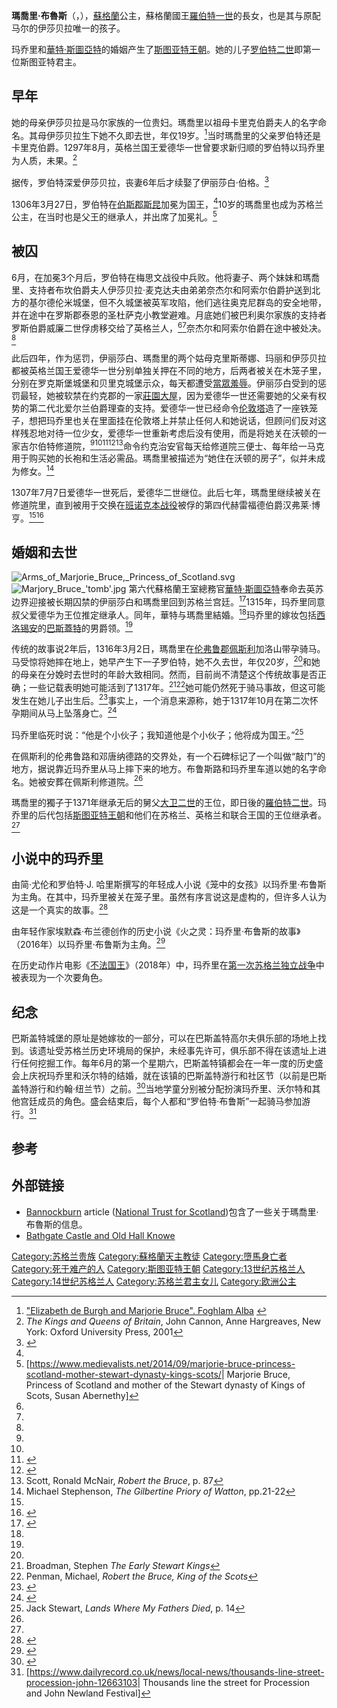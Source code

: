 {{noteTA
|G1=UK Places
|G2=PoliticiansUK
|G3=People
}}
{{Infobox royalty
| name       = 瑪喬里·布魯斯
| image      = The face of Marjorie Bruce on her tomb, Paisley Abbey.jpg
| birth_date = 1296年
| death_date = {{death year and age|1316|1296}}
| house      = [[布魯斯家族|布魯斯家族]]
| father     = [[罗伯特一世_(苏格兰)|羅伯特一世]]
| mother     = [[馬爾的伊莎貝拉|馬爾的伊莎貝拉]]
| religion   = [[羅馬天主教|羅馬天主教]]
}}
'''瑪喬里·布魯斯'''（{{lang-en|Marjorie Bruce}}，{{bd|1296年||1316年}}），[[蘇格蘭|蘇格蘭]]公主，蘇格蘭國王[[罗伯特一世_(苏格兰)|羅伯特一世]]的長女，也是其与原配马尔的伊莎贝拉唯一的孩子。

玛乔里和[[第六代蘇格蘭王室總務官華特·斯圖爾特|華特·斯圖亞特]]的婚姻产生了[[斯图亚特王朝|斯图亚特王朝]]。她的儿子[[罗伯特二世_(苏格兰)|罗伯特二世]]即第一位斯图亚特君主。

== 早年 ==
她的母亲伊莎贝拉是马尔家族的一位贵妇。瑪喬里以祖母卡里克伯爵夫人的名字命名。其母伊莎贝拉生下她不久即去世，年仅19岁。<ref name="alba">[http://www.educationscotland.gov.uk/scotlandshistory/warsofindependence/elizabethdeburgh/index.asp "Elizabeth de Burgh and Marjorie Bruce". Foghlam Alba] {{webarchive|url=https://web.archive.org/web/20150711203416/http://www.educationscotland.gov.uk/scotlandshistory/warsofindependence/elizabethdeburgh/index.asp|date=2015-07-11}}</ref>当时瑪喬里的父亲罗伯特还是卡里克伯爵。1297年8月，英格兰国王爱德华一世曾要求新归顺的罗伯特以玛乔里为人质，未果。<ref name=jcah>''The Kings and Queens of Britain'', John Cannon, Anne Hargreaves, New York: Oxford University Press, 2001</ref>

据传，罗伯特深爱伊莎贝拉，丧妻6年后才续娶了伊丽莎白·伯格。<ref>{{cite ODNB |url=http://www.oxforddnb.com/view/article/3754 |title=Robert I [Robert Bruce] (1274–1329) |last=Barrow |first=GWS |year=2008 |doi=10.1093/ref:odnb/3754 |access-date=20 January 2014 |ref=B1 }}</ref>

1306年3月27日，罗伯特在[[伯斯郡|伯斯郡]][[斯昆_(城镇)|斯昆]]加冕为国王，<ref name=alba/>10岁的瑪喬里也成为苏格兰公主，在当时也是父王的继承人，并出席了加冕礼。<ref name=sa>[https://www.medievalists.net/2014/09/marjorie-bruce-princess-scotland-mother-stewart-dynasty-kings-scots/| Marjorie Bruce, Princess of Scotland and mother of the Stewart dynasty of Kings of Scots, Susan Abernethy]</ref>

== 被囚 ==
6月，在加冕3个月后，罗伯特在梅思文战役中兵败。他将妻子、两个妹妹和瑪喬里、支持者布坎伯爵夫人伊莎贝拉·麦克达夫由弟弟奈杰尔和阿索尔伯爵护送到北方的基尔德伦米城堡，但不久城堡被英军攻陷，他们逃往奥克尼群岛的安全地带，并在途中在罗斯郡泰恩的圣杜萨克小教堂避难。月底她们被巴利奥尔家族的支持者罗斯伯爵威廉二世俘虏移交给了英格兰人，<ref name=alba/><ref name=jcah/>奈杰尔和阿索尔伯爵在途中被处决。<ref name=sa/>

此后四年，作为惩罚，伊丽莎白、瑪喬里的两个姑母克里斯蒂娜、玛丽和伊莎贝拉都被英格兰国王爱德华一世分别单独关押在不同的地方，后两者被关在木笼子里，分别在罗克斯堡城堡和贝里克城堡示众，每天都遭受[[當眾羞辱|當眾羞辱]]。伊丽莎白受到的惩罚最轻，她被软禁在约克郡的一家[[莊園大屋|莊園大屋]]，因为爱德华一世还需要她的父亲有权势的第二代北爱尔兰伯爵理查的支持。爱德华一世已经命令[[伦敦塔|伦敦塔]]造了一座铁笼子，想把玛乔里也关在里面挂在伦敦塔上并禁止任何人和她说话，但顾问们反对这样残忍地对待一位少女，爱德华一世重新考虑后没有使用，而是将她关在沃顿的一家吉尔伯特修道院，<ref name=jcah/><ref name=sa/><ref>{{Cite book|title=Robert Bruce|last=Barrow|first=G W S|date=2005-06-17|publisher=Edinburgh University Press|isbn=9780748620227|doi = 10.3366/edinburgh/9780748620227.001.0001}}</ref><ref name=":0">{{Cite book|title=Freedom's sword|last=Peter.|first=Traquair|date=1998|publisher=Roberts Rinehart Publishers|isbn=978-1570982477|location=Niwot, Colo.|oclc=40072790<!-- |url-access=registration -->|url=https://archive.org/details/freedomssword00pete}}</ref><ref>Scott, Ronald McNair, ''Robert the Bruce'', p. 87</ref>命令约克治安官每天给修道院三便士、每年给一马克用于购买她的长袍和生活必需品。瑪喬里被描述为“她住在沃顿的房子”，似并未成为修女。<ref>Michael Stephenson, ''The Gilbertine Priory of Watton'', pp.21-22</ref>

1307年7月7日爱德华一世死后，爱德华二世继位。此后七年，瑪喬里继续被关在修道院里，直到被用于交换在[[班诺克本战役|班诺克本战役]]被俘的第四代赫雷福德伯爵汉弗莱·博亨。<ref name=jcah/><ref>{{cite book |last1=Barrow |first1=Geoffrey W.S. |title=Robert Bruce and the Community of the Realm of Scotland |date=1988 |publisher=Edinburgh University Press |page=231}}</ref>

== 婚姻和去世 ==
[[File:Arms_of_Marjorie_Bruce,_Princess_of_Scotland.svg|thumb]]
[[File:Marjory_Bruce_'tomb'.jpg|thumb]]
第六代蘇格蘭王室總務官[[第六代蘇格蘭王室總務官華特·斯圖爾特|華特·斯圖亞特]]奉命去英苏边界迎接被长期囚禁的伊丽莎白和瑪喬里回到苏格兰宫廷。<ref>{{Cite book|title=The Scottish nation : or, The surnames, families, literature, honours, and biographical history of the people of Scotland|last=1805-1866.|first=Anderson, William|date=1995|publisher=Heritage Books|isbn=978-0788402456|oclc=33233987}}</ref>1315年，玛乔里同意叔父爱德华为王位推定继承人。同年，華特与瑪喬里結婚。<ref name=jcah/>玛乔里的嫁妆包括[[西洛锡安|西洛锡安]]的[[巴斯蓋特|巴斯蓋特]]的男爵领。<ref name=":0" />

传统的故事说2年后，1316年3月2日，瑪喬里在[[伦弗鲁郡|伦弗鲁郡]][[佩斯利|佩斯利]]加洛山带孕骑马。马受惊将她摔在地上，她早产生下一子罗伯特，她不久去世，年仅20岁，<ref name=jcah/>和她的母亲在分娩时去世时的年龄大致相同。然而，目前尚不清楚这个传统故事是否正确；一些记载表明她可能活到了1317年。<ref>Broadman, Stephen ''The Early Stewart Kings''</ref><ref>Penman, Michael, ''Robert the Bruce, King of the Scots''</ref>她可能仍然死于骑马事故，但这可能发生在她儿子出生后。<ref>{{cite book|date=2002-07-31|title=The Kings & Queens of Scotland|url=https://books.google.com/books?id=pKcTDQAAQBAJ&q=Marjorie+bruce+died+fall+from+a+horse+1317+second+pregnancy&pg=PT123|publisher=The History Press|isbn=075243814X|access-date=2021-08-28|archive-date=2021-08-28|archive-url=https://web.archive.org/web/20210828043611/https://books.google.com/books?id=pKcTDQAAQBAJ&q=Marjorie+bruce+died+fall+from+a+horse+1317+second+pregnancy&pg=PT123|dead-url=no}}</ref>事实上，一个消息来源称，她于1317年10月在第二次怀孕期间从马上坠落身亡。<ref>{{cite book |date=2011 |title=Magna Carta Ancestry: A Study in Colonial and Medieval Families, 2nd Edition |url=https://books.google.com/books?id=8JcbV309c5UC&q=Marjorie+bruce+survived+until+1317&pg=RA2-PA534 |publisher=Create Space |page=534 |isbn=978-1461045205 |access-date=2021-08-28 |archive-date=2021-10-16 |archive-url=https://web.archive.org/web/20211016111622/https://books.google.com/books?id=8JcbV309c5UC&q=Marjorie+bruce+survived+until+1317&pg=RA2-PA534 |dead-url=no }}</ref>

玛乔里临死时说：“他是个小伙子；我知道他是个小伙子；他将成为国王。”<ref name=js>Jack Stewart, ''Lands Where My Fathers Died'', p. 14</ref>

在佩斯利的伦弗鲁路和邓唐纳德路的交界处，有一个石碑标记了一个叫做“敲门”的地方，据说靠近玛乔里从马上摔下来的地方。布鲁斯路和玛乔里车道以她的名字命名。她被安葬在佩斯利修道院。<ref name=js/>

瑪喬里的獨子于1371年继承无后的舅父[[大卫二世_(苏格兰)|大卫二世]]的王位，即日後的[[罗伯特二世_(苏格兰)|羅伯特二世]]。玛乔里的后代包括[[斯图亚特王朝|斯图亚特王朝]]和他们在苏格兰、英格兰和联合王国的王位继承者。<ref name=jcah/>

== 小说中的玛乔里 ==
由简·尤伦和罗伯特·J. 哈里斯撰写的年轻成人小说《笼中的女孩》以玛乔里·布鲁斯为主角。在其中，玛乔里被关在笼子里。虽然有序言说这是虚构的，但许多人认为这是一个真实的故事。<ref>{{Cite book|title=Girl in a Cage|last=Yolen|first=Jane|date=2004|publisher=Speak|isbn=978-0142401323}}</ref>

由年轻作家埃默森·布兰德创作的历史小说《火之灵：玛乔里·布鲁斯的故事》（2016年）以玛乔里·布鲁斯为主角。<ref>{{Cite book|title=Spirit of Fire: The Tale of Marjorie Bruce|last=Brand|first=Emmerson|date=2016|publisher=Creativia|isbn=978-1973422884}}</ref>

在历史动作片电影《[[不法国王|不法国王]]》（2018年）中，玛乔里在[[第一次苏格兰独立战争|第一次苏格兰独立战争]]中被表现为一个次要角色。

== 纪念 ==
巴斯盖特城堡的原址是她嫁妆的一部分，可以在巴斯盖特高尔夫俱乐部的场地上找到。该遗址受苏格兰历史环境局的保护，未经事先许可，俱乐部不得在该遗址上进行任何挖掘工作。每年6月的第一个星期六，巴斯盖特镇都会在一年一度的历史盛会上庆祝玛乔里和沃尔特的结婚，就在该镇的巴斯盖特游行和社区节（以前是巴斯盖特游行和约翰·纽兰节）之前。<ref>{{Cite web|title=Bathgate Procession changes name due to John Newland's slavery links|url=https://www.dailyrecord.co.uk/news/local-news/bathgate-procession-john-newland-festival-22170721#|date=2020-06-10|access-date=2021-08-28|archive-date=2021-11-28|archive-url=https://web.archive.org/web/20211128113050/https://www.dailyrecord.co.uk/news/local-news/bathgate-procession-john-newland-festival-22170721|dead-url=no}}</ref>当地学童分别被分配扮演玛乔里、沃尔特和其他宫廷成员的角色。盛会结束后，每个人都和“罗伯特·布鲁斯”一起骑马参加游行。<ref>[https://www.dailyrecord.co.uk/news/local-news/thousands-line-street-procession-john-12663103| Thousands line the street for Procession and John Newland Festival]</ref>

== 参考 ==
{{reflist|30em}}

== 外部链接 ==
*[https://web.archive.org/web/20051029135124/http://www.ntseducation.org.uk/teachers/bannockburn.html Bannockburn] article ([[National_Trust_for_Scotland|National Trust for Scotland]])包含了一些关于瑪喬里·布魯斯的信息。
*[http://www.armadale.org.uk/bathgatecastle.htm  Bathgate Castle and Old Hall Knowe] {{Wayback|url=http://www.armadale.org.uk/bathgatecastle.htm |date=20190509180409 }}

{{Authority control}}

[[Category:苏格兰贵族|Category:苏格兰贵族]]
[[Category:蘇格蘭天主教徒|Category:蘇格蘭天主教徒]]
[[Category:墮馬身亡者|Category:墮馬身亡者]]
[[Category:死于难产的人|Category:死于难产的人]]
[[Category:斯图亚特王朝|Category:斯图亚特王朝]]
[[Category:13世纪苏格兰人|Category:13世纪苏格兰人]]
[[Category:14世纪苏格兰人|Category:14世纪苏格兰人]]
[[Category:苏格兰君主女儿|Category:苏格兰君主女儿]]
[[Category:欧洲公主|Category:欧洲公主]]